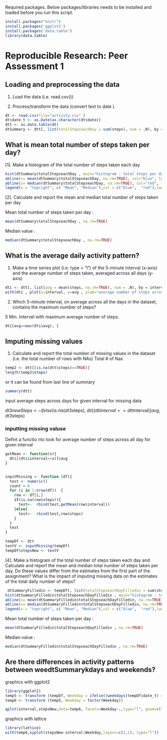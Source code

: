 Required packages. Below packages/libraries needs to be installed and loaded before you run this script.

```r
install.packages("knitr")
install.packages('ggplot2')
install.packages('data.table')
library(data.table)

```

# Reproducible Research: Peer Assessment 1

## Loading and preprocessing the data

1. Load the data (i.e. read.csv())

2. Process/transform the data (convert text to date ).

```r
dt <- read.csv(file="activity.csv" )
dt$date_t <- as.Date(as.character(dt$date))
dtt <- as.data.table(dt)
dtSummary <- dtt[, list(totalStepseachDay = sum(steps), num = .N), by = date_t]
```


## What is mean total number of steps taken per day?

[1]. Make a histogram of the total number of steps taken each day

```r
hist(dtSummary$totalStepseachDay , main="histogram : total steps per day")
abline(v= mean(dtSummary$totalStepseachDay, na.rm=TRUE), col="blue", lwd=3)
abline(v= median(dtSummary$totalStepseachDay, na.rm=TRUE), col="red", lwd=1)
legend(x = "topright", c( "Mean", "Median"),col = c("blue",  "red"),lwd = c(2, 2))

```

[2]. Calculate and report the mean and median total number of steps taken per day

Mean total number of steps taken per day :
```r
mean(dtSummary$totalStepseachDay , na.rm=TRUE)
```


Median value : 
```r
median(dtSummary$totalStepseachDay , na.rm=TRUE)
```


## What is the average daily activity pattern?

1. Make a time series plot (i.e. type = "l") of the 5-minute interval (x-axis) and the average number of steps taken, averaged across all days (y-axis)


```r
dti <- dtt[, list(avg = mean(steps, na.rm=TRUE), num = .N), by = interval]
with(dti , plot(x=interval, y=avg , ylab="average number of steps across all days", xlab="Interval(5 min.)", type="l"))

```

2. Which 5-minute interval, on average across all the days in the dataset, contains the maximum number of steps?
  
  5 Min. Intervel with maximum average number of steps.

```r
dti[avg==max(dti$avg), ]
```

## Imputing missing values

1. Calculate and report the total number of missing values in the dataset (i.e. the total number of rows with NAs)
Total # of Nas
```r
temp2 <- dtt[(is.na(dtt$steps)==TRUE)]
length(temp2$steps)
```
or it can be found from last line of summary
```r
summary(dtt)
```

input average steps across days for given interval for missing data

dt3$newSteps <-  ifelse(is.na(dt3$steps), dti[(dti$interval==dtt$interval)]$avg,dt3$steps)


### inputting missing valuse 
Defint a functio nto look for average number of steps across all day for given interval 

```r
getMean <- function(x){
  dti[(dti$interval==x)]$avg
}


inputMissing <- function (df){
  test <- numeric()
  count = 0
  for (i in 1:nrow(df))  {
    row <- df[i,]
    if(is.na(row$steps)){
      test<-  rbind(test,getMean(row$interval))
    }else{
      test<-  rbind(test,row$steps)
    }
  }
  test
}

tempDf <- dtt
testV <- inputMissing(tempDf)
tempDf$stepsNew <- testV
```

[4]. Make a histogram of the total number of steps taken each day and Calculate and report the mean and median total number of steps taken per day. Do these values differ from the estimates from the first part of the assignment? What is the impact of imputing missing data on the estimates of the total daily number of steps?

```r
 dtSummaryFilledin <- tempDf[, list(totalStepseachDayFilledin = sum(stepsNew), num = .N), by = date_t]
hist(dtSummaryFilledin$totalStepseachDayFilledin , main="histogram : total steps per day( Filled in values for NA)")
abline(v= mean(dtSummaryFilledin$totalStepseachDayFilledin, na.rm=TRUE), col="blue", lwd=3)
abline(v= median(dtSummaryFilledin$totalStepseachDayFilledin, na.rm=TRUE), col="red", lwd=1)
legend(x = "topright", c( "Mean", "Median"),col = c("blue",  "red"),lwd = c(2, 2))
```


Mean total number of steps taken per day :
```r
mean(dtSummaryFilledin$totalStepseachDayFilledin , na.rm=TRUE)
```


Median value : 
```r
median(dtSummaryFilledin$totalStepseachDayFilledin , na.rm=TRUE)
```


## Are there differences in activity patterns between weedtSummarykdays and weekends?
graphics with ggplot2
```r
library(ggplot2)
temp5 <- transform (tempDf, Weekday = ifelse((weekdays(tempDf$date_t) == "Sunday" | weekdays(tempDf$date_t) == "Saturday"),"weekday","weekend"))
temp6 <- transform (temp5, Weekday = factor(Weekday))

qplot(interval,stepsNew,data=temp6, facets=Weekday~.,type="l", geom=c("line"))
```

graphics with lattice
```r
library(lattice)
with(temp6,xyplot(stepsNew~interval|Weekday,layout=c(2,1), type="l"))
```

